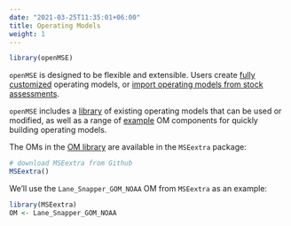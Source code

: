 ```yaml
---
date: "2021-03-25T11:35:01+06:00"
title: Operating Models
weight: 1
---
```


```r
library(openMSE)
```

`openMSE` is designed to be flexible and extensible. Users create [fully customized](/features-custom-parameters/) operating models, or [import operating models from stock assessments](/om-data-rich/).

`openMSE` includes a [library](/om-library/) of existing operating models that can be used or modified, as well as a range of [example](/object-stock/8-example-stock-objects/_index_en/) OM components for quickly building operating models. 

The OMs in the [OM library](/om-library/) are available in the `MSEextra` package:

```r
# download MSEextra from Github
MSEextra()
```

We'll use the `Lane_Snapper_GOM_NOAA` OM from `MSEextra` as an example:
```r
library(MSEextra)
OM <- Lane_Snapper_GOM_NOAA
```
